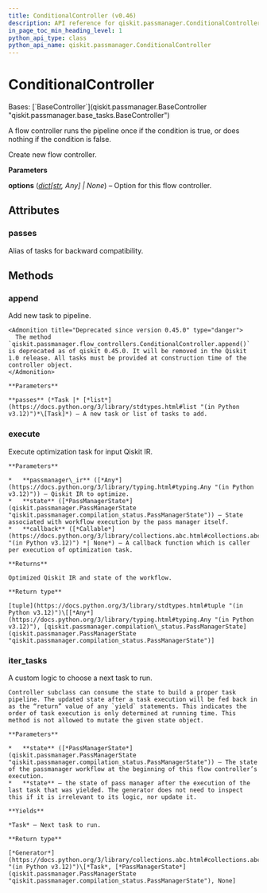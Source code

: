 ```yaml
---
title: ConditionalController (v0.46)
description: API reference for qiskit.passmanager.ConditionalController in qiskit v0.46
in_page_toc_min_heading_level: 1
python_api_type: class
python_api_name: qiskit.passmanager.ConditionalController
---
```


# ConditionalController

<Class id="qiskit.passmanager.ConditionalController" isDedicatedPage={true} github="https://github.com/qiskit/qiskit/tree/stable/0.46/qiskit/passmanager/flow_controllers.py" signature="qiskit.passmanager.ConditionalController(tasks=(), condition=None, *, options=None)" modifiers="class">
  Bases: [`BaseController`](qiskit.passmanager.BaseController "qiskit.passmanager.base_tasks.BaseController")

  A flow controller runs the pipeline once if the condition is true, or does nothing if the condition is false.

  Create new flow controller.

  **Parameters**

  **options** ([*dict*](https://docs.python.org/3/library/stdtypes.html#dict "(in Python v3.12)")*\[*[*str*](https://docs.python.org/3/library/stdtypes.html#str "(in Python v3.12)")*, Any] | None*) – Option for this flow controller.

  ## Attributes

  ### passes

  <Attribute id="qiskit.passmanager.ConditionalController.passes">
    Alias of tasks for backward compatibility.
  </Attribute>

  ## Methods

  ### append

  <Function id="qiskit.passmanager.ConditionalController.append" signature="append(passes)">
    Add new task to pipeline.

    <Admonition title="Deprecated since version 0.45.0" type="danger">
      The method `qiskit.passmanager.flow_controllers.ConditionalController.append()` is deprecated as of qiskit 0.45.0. It will be removed in the Qiskit 1.0 release. All tasks must be provided at construction time of the controller object.
    </Admonition>

    **Parameters**

    **passes** (*Task |* [*list*](https://docs.python.org/3/library/stdtypes.html#list "(in Python v3.12)")*\[Task]*) – A new task or list of tasks to add.
  </Function>

  ### execute

  <Function id="qiskit.passmanager.ConditionalController.execute" signature="execute(passmanager_ir, state, callback=None)">
    Execute optimization task for input Qiskit IR.

    **Parameters**

    *   **passmanager\_ir** ([*Any*](https://docs.python.org/3/library/typing.html#typing.Any "(in Python v3.12)")) – Qiskit IR to optimize.
    *   **state** ([*PassManagerState*](qiskit.passmanager.PassManagerState "qiskit.passmanager.compilation_status.PassManagerState")) – State associated with workflow execution by the pass manager itself.
    *   **callback** ([*Callable*](https://docs.python.org/3/library/collections.abc.html#collections.abc.Callable "(in Python v3.12)") *| None*) – A callback function which is caller per execution of optimization task.

    **Returns**

    Optimized Qiskit IR and state of the workflow.

    **Return type**

    [tuple](https://docs.python.org/3/library/stdtypes.html#tuple "(in Python v3.12)")\[[*Any*](https://docs.python.org/3/library/typing.html#typing.Any "(in Python v3.12)"), [qiskit.passmanager.compilation\_status.PassManagerState](qiskit.passmanager.PassManagerState "qiskit.passmanager.compilation_status.PassManagerState")]
  </Function>

  ### iter\_tasks

  <Function id="qiskit.passmanager.ConditionalController.iter_tasks" signature="iter_tasks(state)">
    A custom logic to choose a next task to run.

    Controller subclass can consume the state to build a proper task pipeline. The updated state after a task execution will be fed back in as the “return” value of any `yield` statements. This indicates the order of task execution is only determined at running time. This method is not allowed to mutate the given state object.

    **Parameters**

    *   **state** ([*PassManagerState*](qiskit.passmanager.PassManagerState "qiskit.passmanager.compilation_status.PassManagerState")) – The state of the passmanager workflow at the beginning of this flow controller’s execution.
    *   **state** – the state of pass manager after the execution of the last task that was yielded. The generator does not need to inspect this if it is irrelevant to its logic, nor update it.

    **Yields**

    *Task* – Next task to run.

    **Return type**

    [*Generator*](https://docs.python.org/3/library/collections.abc.html#collections.abc.Generator "(in Python v3.12)")\[*Task*, [*PassManagerState*](qiskit.passmanager.PassManagerState "qiskit.passmanager.compilation_status.PassManagerState"), None]
  </Function>
</Class>

